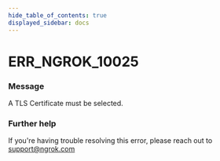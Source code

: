 ```yaml
---
hide_table_of_contents: true
displayed_sidebar: docs
---
```



# ERR_NGROK_10025

### Message

A TLS Certificate must be selected.

### Further help

If you're having trouble resolving this error, please reach out to [support@ngrok.com](mailto:support@ngrok.com?subject=Help%20with%20ERR_NGROK_10025)

<ErrorDetails error="err_ngrok_10025" />
